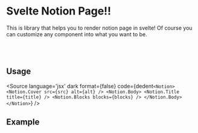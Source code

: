 
<Meta of={IntroductionStories} />

# Svelte Notion Page!!

This is library that helps you to render notion page in svelte! Of course you can customize any component into what you want to be.

<br />
<br />

## Usage

<Source
  language='jsx'
  dark
  format={false}
  code={dedent`
  <Notion>
    <Notion.Cover src={src} alt={alt} />
    <Notion.Body>
      <Notion.Title title={title} />
      <Notion.Blocks blocks={blocks} />
    </Notion.Body>
  </Notion>
`}
/>

## Example

<Story of={IntroductionStories.Example} />
